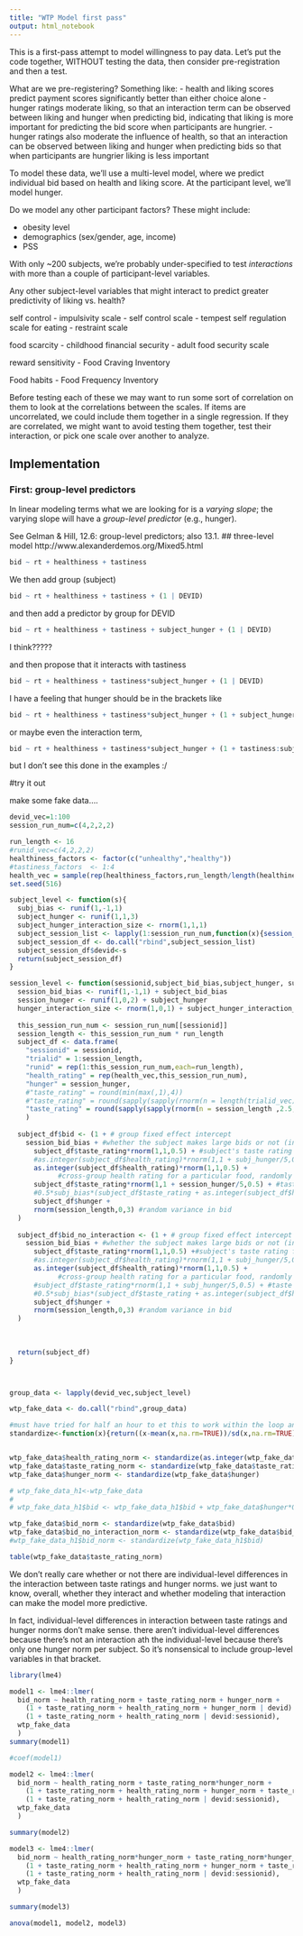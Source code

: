 ```yaml
---
title: "WTP Model first pass"
output: html_notebook
---
```


This is a first-pass attempt to model willingness to pay data. Let's put the code together, WITHOUT testing the data, then consider pre-registration and then a test.

What are we pre-registering? Something like:
 - health and liking scores predict payment scores significantly better than either choice alone
 - hunger ratings moderate liking, so that an interaction term can be observed between liking and hunger when predicting bid, indicating that liking is more important for predicting the bid score when participants are hungrier.
 - hunger ratings also moderate the influence of health, so that an interaction can be observed between liking and hunger when predicting bids so that when participants are hungrier liking is less important

To model these data, we'll use a multi-level model, where we predict individual bid based on health and liking score. At the participant level, we'll model hunger.

Do we model any other participant factors? These might include:

 - obesity level
 - demographics (sex/gender, age, income)
 - PSS

With only ~200 subjects, we're probably under-specified to test _interactions_ with more than a couple of participant-level variables.

Any other subject-level variables that might interact to predict greater predictivity of liking vs. health?

self control
 - impulsivity scale
 - self control scale
 - tempest self regulation scale for eating
 - restraint scale
 
food scarcity
  - childhood financial security
  - adult food security scale

reward sensitivity
 - Food Craving Inventory
 
Food habits
 - Food Frequency Inventory

Before testing each of these we may want to run some sort of correlation on them to look at the correlations between the scales. If items are uncorrelated, we could include them together in a single regression. If they are correlated, we might want to avoid testing them together, test their interaction, or pick one scale over another to analyze.

## Implementation

### First: group-level predictors

In linear modeling terms what we are looking for is a *varying slope*; the varying slope will have a *group-level predictor* (e.g., hunger).

See Gelman & Hill, 12.6: group-level predictors; also 13.1.
## three-level model
http://www.alexanderdemos.org/Mixed5.html

```r
bid ~ rt + healthiness + tastiness
```

We then add group (subject)


```r
bid ~ rt + healthiness + tastiness + (1 | DEVID)
```

and then add a predictor by group for DEVID


```r
bid ~ rt + healthiness + tastiness + subject_hunger + (1 | DEVID)
```

I think?????


and then propose that it interacts with tastiness


```r
bid ~ rt + healthiness + tastiness*subject_hunger + (1 | DEVID)
```


I have a feeling that hunger should be in the brackets like


```r
bid ~ rt + healthiness + tastiness*subject_hunger + (1 + subject_hunger | DEVID)
```

or maybe even the interaction term, 



```r
bid ~ rt + healthiness + tastiness*subject_hunger + (1 + tastiness:subject_hunger | DEVID)
```

but I don't see this done in the examples :/

#try it out


make some fake data....

```r
devid_vec=1:100
session_run_num=c(4,2,2,2)

run_length <- 16
#runid_vec=c(4,2,2,2)
healthiness_factors <- factor(c("unhealthy","healthy"))
#tastiness_factors  <- 1:4
health_vec = sample(rep(healthiness_factors,run_length/length(healthiness_factors)),size = run_length,replace = FALSE)
set.seed(516)

subject_level <- function(s){
  subj_bias <- runif(1,-1,1)
  subject_hunger <- runif(1,1,3)
  subject_hunger_interaction_size <- rnorm(1,1,1)
  subject_session_list <- lapply(1:session_run_num,function(x){session_level(x,subject_bid_bias = subj_bias,subject_hunger = subject_hunger, subject_hunger_interaction_size=subject_hunger_interaction_size)})
  subject_session_df <- do.call("rbind",subject_session_list)
  subject_session_df$devid<-s
  return(subject_session_df)
}

session_level <- function(sessionid,subject_bid_bias,subject_hunger, subject_hunger_interaction_size){
  session_bid_bias <- runif(1,-1,1) + subject_bid_bias
  session_hunger <- runif(1,0,2) + subject_hunger
  hunger_interaction_size <- rnorm(1,0,1) + subject_hunger_interaction_size
  
  this_session_run_num <- session_run_num[[sessionid]]
  session_length <- this_session_run_num * run_length
  subject_df <- data.frame(
    "sessionid" = sessionid,
    "trialid" = 1:session_length,
    "runid" = rep(1:this_session_run_num,each=run_length),
    "health_rating" = rep(health_vec,this_session_run_num),
    "hunger" = session_hunger,
    #"taste_rating" = round(min(max(,1),4))
    #"taste_rating" = round(sapply(sapply(rnorm(n = length(trialid_vec) ,2.0 + subj_hunger/5,1),max,1),min,4))
    "taste_rating" = round(sapply(sapply(rnorm(n = session_length ,2.5,1),max,1),min,4))
    )
  
  subject_df$bid <- (1 + # group fixed effect intercept
    session_bid_bias + #whether the subject makes large bids or not (intercept)
      subject_df$taste_rating*rnorm(1,1,0.5) + #subject's taste rating for a specific food
      #as.integer(subject_df$health_rating)*rnorm(1,1 + subj_hunger/5,0.5) +
      as.integer(subject_df$health_rating)*rnorm(1,1,0.5) +
            #cross-group health rating for a particular food, randomly varying by subject
      subject_df$taste_rating*rnorm(1,1 + session_hunger/5,0.5) + #taste by hunger interaction, randomly varying by subject
      #0.5*subj_bias*(subject_df$taste_rating + as.integer(subject_df$health_rating)) +
      subject_df$hunger + 
      rnorm(session_length,0,3) #random variance in bid
  )
  
  subject_df$bid_no_interaction <- (1 + # group fixed effect intercept
    session_bid_bias + #whether the subject makes large bids or not (intercept)
      subject_df$taste_rating*rnorm(1,1,0.5) +#subject's taste rating for a specific food
      #as.integer(subject_df$health_rating)*rnorm(1,1 + subj_hunger/5,0.5) +
      as.integer(subject_df$health_rating)*rnorm(1,1,0.5) +
            #cross-group health rating for a particular food, randomly varying by subject
      #subject_df$taste_rating*rnorm(1,1 + subj_hunger/5,0.5) + #taste by hunger interaction, randomly varying by subject
      #0.5*subj_bias*(subject_df$taste_rating + as.integer(subject_df$health_rating)) +
      subject_df$hunger + 
      rnorm(session_length,0,3) #random variance in bid
  )
  
  
  
  return(subject_df)
}



group_data <- lapply(devid_vec,subject_level)

wtp_fake_data <- do.call("rbind",group_data)

#must have tried for half an hour to et this to work within the loop and it didn't...
standardize<-function(x){return((x-mean(x,na.rm=TRUE))/sd(x,na.rm=TRUE))}


wtp_fake_data$health_rating_norm <- standardize(as.integer(wtp_fake_data$health_rating))
wtp_fake_data$taste_rating_norm <- standardize(wtp_fake_data$taste_rating)
wtp_fake_data$hunger_norm <- standardize(wtp_fake_data$hunger)

# wtp_fake_data_h1<-wtp_fake_data 
# 
# wtp_fake_data_h1$bid <- wtp_fake_data_h1$bid + wtp_fake_data$hunger*0.8

wtp_fake_data$bid_norm <- standardize(wtp_fake_data$bid)
wtp_fake_data$bid_no_interaction_norm <- standardize(wtp_fake_data$bid_no_interaction)
#wtp_fake_data_h1$bid_norm <- standardize(wtp_fake_data_h1$bid)

table(wtp_fake_data$taste_rating_norm)
```



We don't really care whether or not there are individual-level differences in the interaction between taste ratings and hunger norms. we just want to know, overall, whether they interact and whether modeling that interaction can make the model more predictive.

In fact, individual-level differences in interaction between taste ratings and hunger norms don't make sense. there aren't individual-level differences because there's not an interaction ath the individual-level because there's only one hunger norm per subject. So it's nonsensical to include group-level variables in that bracket.



```r
library(lme4)

model1 <- lme4::lmer(
  bid_norm ~ health_rating_norm + taste_rating_norm + hunger_norm + 
    (1 + taste_rating_norm + health_rating_norm + hunger_norm | devid) + 
    (1 + taste_rating_norm + health_rating_norm | devid:sessionid),
  wtp_fake_data
  )
summary(model1)

#coef(model1)
```

```r

model2 <- lme4::lmer(
  bid_norm ~ health_rating_norm + taste_rating_norm*hunger_norm + 
    (1 + taste_rating_norm + health_rating_norm + hunger_norm + taste_rating_norm:hunger_norm | devid) + 
    (1 + taste_rating_norm + health_rating_norm | devid:sessionid),
  wtp_fake_data
  )

summary(model2)


```
```r

model3 <- lme4::lmer(
  bid_norm ~ health_rating_norm*hunger_norm + taste_rating_norm*hunger_norm + 
    (1 + taste_rating_norm + health_rating_norm + hunger_norm + taste_rating_norm:hunger_norm + health_rating_norm:hunger_norm | devid) + 
    (1 + taste_rating_norm + health_rating_norm | devid:sessionid),
  wtp_fake_data
  )

summary(model3)


```

```r
anova(model1, model2, model3)
```

